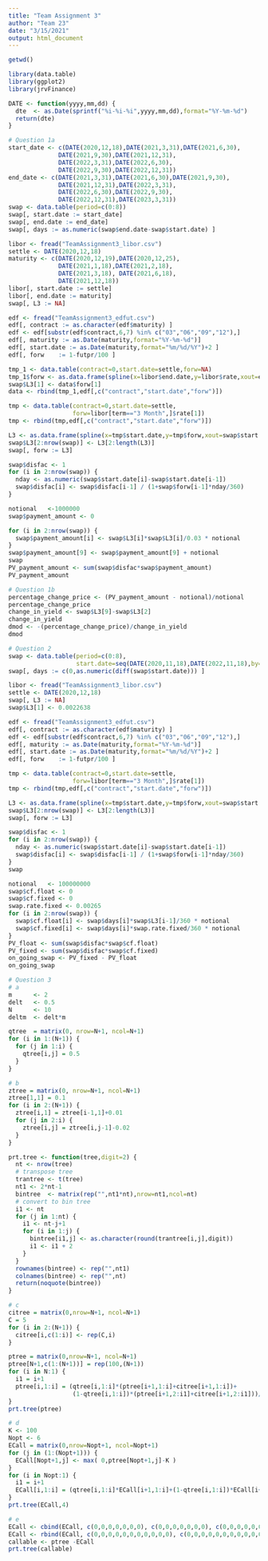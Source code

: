 ---
title: "Team Assignment 3"
author: "Team 23"
date: "3/15/2021"
output: html_document
---

```{r}
getwd()
```


```{r}
library(data.table)
library(ggplot2)
library(jrvFinance)
```

```{r}
DATE <- function(yyyy,mm,dd) {
  dte  <- as.Date(sprintf("%i-%i-%i",yyyy,mm,dd),format="%Y-%m-%d")
  return(dte)
}
```

```{r}
# Question 1a
start_date <- c(DATE(2020,12,18),DATE(2021,3,31),DATE(2021,6,30),
              DATE(2021,9,30),DATE(2021,12,31),
              DATE(2022,3,31),DATE(2022,6,30),
              DATE(2022,9,30),DATE(2022,12,31))
end_date <- c(DATE(2021,3,31),DATE(2021,6,30),DATE(2021,9,30),
              DATE(2021,12,31),DATE(2022,3,31),
              DATE(2022,6,30),DATE(2022,9,30),
              DATE(2022,12,31),DATE(2023,3,31))
swap <- data.table(period=c(0:8))
swap[, start.date := start_date]
swap[, end.date := end_date]
swap[, days := as.numeric(swap$end.date-swap$start.date) ]

libor <- fread("TeamAssignment3_libor.csv")  
settle <- DATE(2020,12,18)
maturity <- c(DATE(2020,12,19),DATE(2020,12,25),
              DATE(2021,1,18),DATE(2021,2,18),
              DATE(2021,3,18), DATE(2021,6,18),
              DATE(2021,12,18))
libor[, start.date := settle]
libor[, end.date := maturity]
swap[, L3 := NA]

edf <- fread("TeamAssignment3_edfut.csv")
edf[, contract := as.character(edf$maturity) ]
edf <- edf[substr(edf$contract,6,7) %in% c("03","06","09","12"),]
edf[, maturity := as.Date(maturity,format="%Y-%m-%d")]
edf[, start.date := as.Date(maturity,format="%m/%d/%Y")+2 ]          
edf[, forw    := 1-futpr/100 ]

tmp_1 <- data.table(contract=0,start.date=settle,forw=NA)
tmp_1$forw <- as.data.frame(spline(x=libor$end.date,y=libor$rate,xout=edf$start.date[1],method="natural"))$y
swap$L3[1] <- data$forw[1]
data <- rbind(tmp_1,edf[,c("contract","start.date","forw")])

tmp <- data.table(contract=0,start.date=settle,
                  forw=libor[term=="3 Month",]$rate[1])
tmp <- rbind(tmp,edf[,c("contract","start.date","forw")])

L3 <- as.data.frame(spline(x=tmp$start.date,y=tmp$forw,xout=swap$start.date,method="natural"))$y
swap$L3[2:nrow(swap)] <- L3[2:length(L3)]
swap[, forw := L3]

swap$disfac <- 1
for (i in 2:nrow(swap)) {
  nday <- as.numeric(swap$start.date[i]-swap$start.date[i-1])
  swap$disfac[i] <- swap$disfac[i-1] / (1+swap$forw[i-1]*nday/360)
}

notional   <-1000000
swap$payment_amount <- 0

for (i in 2:nrow(swap)) {
  swap$payment_amount[i] <- swap$L3[i]*swap$L3[i]/0.03 * notional
}
swap$payment_amount[9] <- swap$payment_amount[9] + notional
swap
PV_payment_amount <- sum(swap$disfac*swap$payment_amount)
PV_payment_amount
```

```{r}
# Question 1b
percentage_change_price <- (PV_payment_amount - notional)/notional
percentage_change_price
change_in_yield <- swap$L3[9]-swap$L3[2]
change_in_yield
dmod <- -(percentage_change_price)/change_in_yield
dmod
```


```{r}
# Question 2
swap <- data.table(period=c(0:8),
                   start.date=seq(DATE(2020,11,18),DATE(2022,11,18),by="3 month"))
swap[, days := c(0,as.numeric(diff(swap$start.date))) ]

libor <- fread("TeamAssignment3_libor.csv") 
settle <- DATE(2020,12,18)
swap[, L3 := NA]
swap$L3[1] <- 0.0022638

edf <- fread("TeamAssignment3_edfut.csv")
edf[, contract := as.character(edf$maturity) ]
edf <- edf[substr(edf$contract,6,7) %in% c("03","06","09","12"),]
edf[, maturity := as.Date(maturity,format="%Y-%m-%d")]
edf[, start.date := as.Date(maturity,format="%m/%d/%Y")+2 ]          
edf[, forw    := 1-futpr/100 ]

tmp <- data.table(contract=0,start.date=settle,
                  forw=libor[term=="3 Month",]$rate[1])
tmp <- rbind(tmp,edf[,c("contract","start.date","forw")])

L3 <- as.data.frame(spline(x=tmp$start.date,y=tmp$forw,xout=swap$start.date,method="natural"))$y
swap$L3[2:nrow(swap)] <- L3[2:length(L3)]
swap[, forw := L3]

swap$disfac <- 1
for (i in 2:nrow(swap)) {
  nday <- as.numeric(swap$start.date[i]-swap$start.date[i-1])
  swap$disfac[i] <- swap$disfac[i-1] / (1+swap$forw[i-1]*nday/360)
}
swap

notional   <- 100000000
swap$cf.float <- 0
swap$cf.fixed <- 0
swap.rate.fixed <- 0.00265
for (i in 2:nrow(swap)) {
  swap$cf.float[i] <- swap$days[i]*swap$L3[i-1]/360 * notional
  swap$cf.fixed[i] <- swap$days[i]*swap.rate.fixed/360 * notional
}
PV_float <- sum(swap$disfac*swap$cf.float)
PV_fixed <- sum(swap$disfac*swap$cf.fixed)
on_going_swap <- PV_fixed - PV_float
on_going_swap
```

```{r}
# Question 3
# a
m      <- 2     
delt   <- 0.5     
N      <- 10  
deltm  <- delt*m   

qtree  = matrix(0, nrow=N+1, ncol=N+1)
for (i in 1:(N+1)) {
  for (j in 1:i) {
    qtree[i,j] = 0.5
  }
}

# b
ztree = matrix(0, nrow=N+1, ncol=N+1) 
ztree[1,1] = 0.1
for (i in 2:(N+1)) {
  ztree[i,1] = ztree[i-1,1]+0.01 
  for (j in 2:i) {
    ztree[i,j] = ztree[i,j-1]-0.02 
  }
}

prt.tree <- function(tree,digit=2) {
  nt <- nrow(tree)
  # transpose tree
  trantree <- t(tree)
  nt1 <- 2*nt-1
  bintree  <- matrix(rep("",nt1*nt),nrow=nt1,ncol=nt)
  # convert to bin tree
  i1 <- nt
  for (j in 1:nt) {
    i1 <- nt-j+1
    for (i in 1:j) {
      bintree[i1,j] <- as.character(round(trantree[i,j],digit))
      i1 <- i1 + 2
    }
  }
  rownames(bintree) <- rep("",nt1)
  colnames(bintree) <- rep("",nt)
  return(noquote(bintree))
}

# c
citree = matrix(0,nrow=N+1, ncol=N+1)
C = 5
for (i in 2:(N+1)) {
  citree[i,c(1:i)] <- rep(C,i)
}

ptree = matrix(0,nrow=N+1, ncol=N+1)   
ptree[N+1,c(1:(N+1))] = rep(100,(N+1))
for (i in N:1) {
  i1 = i+1
  ptree[i,1:i] = (qtree[i,1:i]*(ptree[i+1,1:i]+citree[i+1,1:i])+
                  (1-qtree[i,1:i])*(ptree[i+1,2:i1]+citree[i+1,2:i1]))/(1+ztree[i,1:i]/m)^deltm
}
prt.tree(ptree)

# d
K <- 100                               
Nopt <- 6                         
ECall = matrix(0,nrow=Nopt+1, ncol=Nopt+1)   
for (j in (1:(Nopt+1))) {
  ECall[Nopt+1,j] <- max( 0,ptree[Nopt+1,j]-K )
}
for (i in Nopt:1) {
  i1 = i+1
  ECall[i,1:i] = (qtree[i,1:i]*ECall[i+1,1:i]+(1-qtree[i,1:i])*ECall[i+1,2:i1])/(1+ztree[i,1:i]/m)^deltm
}
prt.tree(ECall,4)

# e
ECall <- cbind(ECall, c(0,0,0,0,0,0,0), c(0,0,0,0,0,0,0), c(0,0,0,0,0,0,0), c(0,0,0,0,0,0,0))
ECall <- rbind(ECall, c(0,0,0,0,0,0,0,0,0,0,0), c(0,0,0,0,0,0,0,0,0,0,0), c(0,0,0,0,0,0,0,0,0,0,0), c(0,0,0,0,0,0,0,0,0,0,0))
callable <- ptree -ECall
prt.tree(callable)
```

